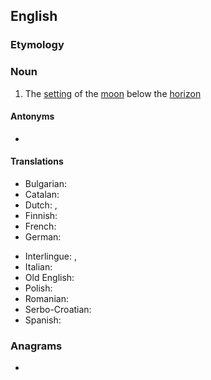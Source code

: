 ==English==

===Etymology===
{{compound|en|moon|set}}

===Noun===
{{en-noun|~}}

# The [[setting]] of the [[moon]] below the [[horizon]]

====Antonyms====
* {{l|en|moonrise}}

====Translations====
{{trans-top|the setting of the moon below the horizon}}
* Bulgarian: {{t|bg|залез на Луната}}
* Catalan: {{t|ca|posta de lluna|f}}
* Dutch: {{t|nl|[[ondergang]] [[van]] [[de]] [[maan]]|m}}, {{t|nl|maansondergang}}
* Finnish: {{t|fi|[[kuu]]n [[lasku]]}}
* French: {{t|fr|coucher de lune|m}}
* German: {{t+|de|Monduntergang|m}}
{{trans-mid}}
* Interlingue: {{t|ie|descension del lune}}, {{t|ie|cade del lune}}
* Italian: {{t|it|tramonto lunare|m}}
* Old English: {{t|ang|[[mōna|mōnan]] [[setlgang]]|m}}
* Polish: {{t+|pl|zachód księżyca|m}}
* Romanian: {{t|ro|apus de lună|n}}
* Serbo-Croatian: {{t|sh|zalazak meseca}}
* Spanish: {{t|es|puesta de la luna|f}}
{{trans-bottom}}

===Anagrams===
* {{anagrams|en|a=emnoost|moonets}}